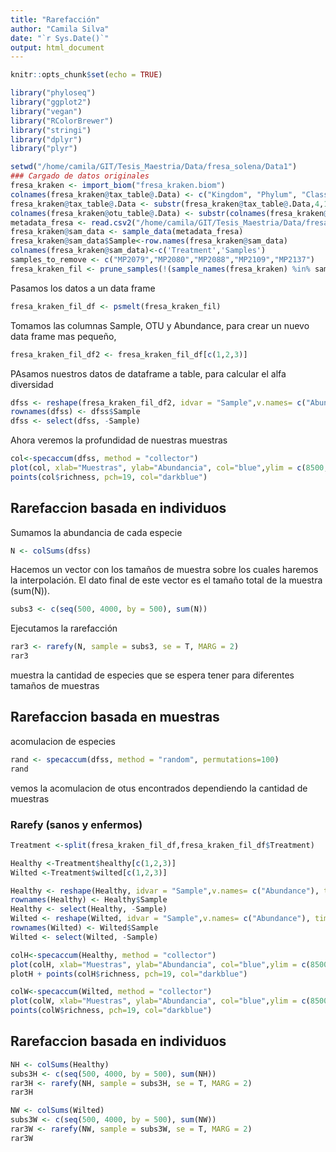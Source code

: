 ```yaml
---
title: "Rarefacción"
author: "Camila Silva"
date: "`r Sys.Date()`"
output: html_document
---
```


```r
knitr::opts_chunk$set(echo = TRUE)
```

```r
library("phyloseq")
library("ggplot2")
library("vegan")
library("RColorBrewer")
library("stringi")
library("dplyr")
library("plyr")
```

```r
setwd("/home/camila/GIT/Tesis_Maestria/Data/fresa_solena/Data1")
### Cargado de datos originales 
fresa_kraken <- import_biom("fresa_kraken.biom")
colnames(fresa_kraken@tax_table@.Data) <- c("Kingdom", "Phylum", "Class", "Order", "Family", "Genus", "Species")
fresa_kraken@tax_table@.Data <- substr(fresa_kraken@tax_table@.Data,4,100)
colnames(fresa_kraken@otu_table@.Data) <- substr(colnames(fresa_kraken@otu_table@.Data),1,6)
metadata_fresa <- read.csv2("/home/camila/GIT/Tesis_Maestria/Data/fresa_solena/Data1/metadata.csv",header =  FALSE, row.names = 1, sep = ",")
fresa_kraken@sam_data <- sample_data(metadata_fresa)
fresa_kraken@sam_data$Sample<-row.names(fresa_kraken@sam_data)
colnames(fresa_kraken@sam_data)<-c('Treatment','Samples')
samples_to_remove <- c("MP2079","MP2080","MP2088","MP2109","MP2137")
fresa_kraken_fil <- prune_samples(!(sample_names(fresa_kraken) %in% samples_to_remove), fresa_kraken)
```

Pasamos los datos a un data frame

```r
fresa_kraken_fil_df <- psmelt(fresa_kraken_fil)
```

Tomamos las columnas Sample, OTU y Abundance, para crear un nuevo data frame mas pequeño, 

```r
fresa_kraken_fil_df2 <- fresa_kraken_fil_df[c(1,2,3)]
```

PAsamos nuestros datos de dataframe a table, para calcular el alfa diversidad

```r
dfss <- reshape(fresa_kraken_fil_df2, idvar = "Sample",v.names= c("Abundance"), timevar = "OTU", direction = "wide")
rownames(dfss) <- dfss$Sample
dfss <- select(dfss, -Sample)
```

Ahora veremos la profundidad de nuestras muestras

```r
col<-specaccum(dfss, method = "collector")
plot(col, xlab="Muestras", ylab="Abundancia", col="blue",ylim = c(8500,9000))
points(col$richness, pch=19, col="darkblue")
```

## Rarefaccion basada en individuos
Sumamos la abundancia de cada especie
```r
N <- colSums(dfss)
```
Hacemos un vector con los tamaños de muestra sobre los cuales haremos 
la interpolación. El dato final de este vector es el tamaño total de la muestra (sum(N)).
```r
subs3 <- c(seq(500, 4000, by = 500), sum(N)) 
```
Ejecutamos la rarefacción
```r
rar3 <- rarefy(N, sample = subs3, se = T, MARG = 2)
rar3
```
muestra la cantidad de especies que se espera tener para diferentes tamaños de muestras


## Rarefaccion basada en muestras
acomulacion de especies

```r
rand <- specaccum(dfss, method = "random", permutations=100)
rand
```
vemos la acomulacion de otus encontrados dependiendo la cantidad de muestras

### Rarefy (sanos y enfermos)

```r
Treatment <-split(fresa_kraken_fil_df,fresa_kraken_fil_df$Treatment)

Healthy <-Treatment$healthy[c(1,2,3)]
Wilted <-Treatment$wilted[c(1,2,3)]

Healthy <- reshape(Healthy, idvar = "Sample",v.names= c("Abundance"), timevar = "OTU", direction = "wide")
rownames(Healthy) <- Healthy$Sample
Healthy <- select(Healthy, -Sample)
Wilted <- reshape(Wilted, idvar = "Sample",v.names= c("Abundance"), timevar = "OTU", direction = "wide")
rownames(Wilted) <- Wilted$Sample
Wilted <- select(Wilted, -Sample)

colH<-specaccum(Healthy, method = "collector")
plot(colH, xlab="Muestras", ylab="Abundancia", col="blue",ylim = c(8500,9000))
plotH + points(colH$richness, pch=19, col="darkblue")

colW<-specaccum(Wilted, method = "collector")
plot(colW, xlab="Muestras", ylab="Abundancia", col="blue",ylim = c(8500,9000))
points(colW$richness, pch=19, col="darkblue")
```

## Rarefaccion basada en individuos

```r
NH <- colSums(Healthy)
subs3H <- c(seq(500, 4000, by = 500), sum(NH)) 
rar3H <- rarefy(NH, sample = subs3H, se = T, MARG = 2)
rar3H

NW <- colSums(Wilted)
subs3W <- c(seq(500, 4000, by = 500), sum(NW)) 
rar3W <- rarefy(NW, sample = subs3W, se = T, MARG = 2)
rar3W
```








